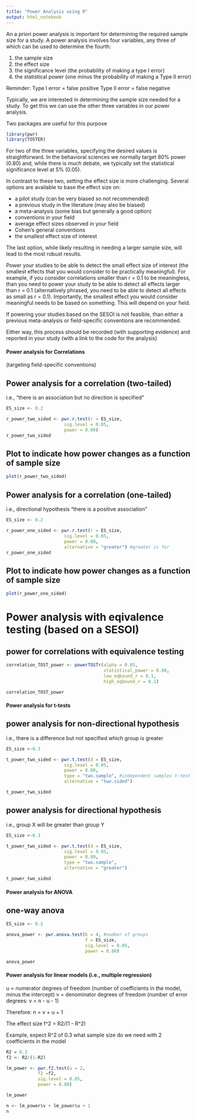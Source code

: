 ```yaml
---
title: "Power Analysis using R"
output: html_notebook
---
```


An a priori power analysis is important for determining the required sample size for a study. A power analysis involves four variables, any three of which can be used to determine the fourth:

1. the sample size
2. the effect size
3. the significance level (the probability of making a type I error)
4. the statistical power (one minus the probability of making a Type II error)

Reminder:
Type I error = false positive
Type II error = false negative

Typically, we are interested in determining the sample size needed for a study. To get this we can use the other three variables in our power analysis.

Two packages are useful for this purpose

```r
library(pwr)
library(TOSTER)
```

For two of the three variables, specifying the desired values is straightforward. In the behavioral sciences we normally target 80% power (0.80) and, while there is much debate, we typically set the statistical significance level at 5% (0.05).

In contrast to these two, setting the effect size is more challenging. Several options are available to base the effect size on:

- a pilot study (can be very biased so not recommended)
- a previous study in the literature (may also be biased)
- a meta-analysis (some bias but generally a good option)
- conventions in your field
- average effect sizes observed in your field
- Cohen's general conventions
- the smallest effect size of interest

The last option, while likely resulting in needing a larger sample size, will lead to the most robust results.

Power your studies to be able to detect the small effect size of interest (the smallest effects that you would consider to be practically meaningful). For example, if you consider correlations smaller than r = 0.1 to be meaningless, than you need to power your study to be able to detect all effects larger than r = 0.1 (alternatively phrased, you need to be able to detect all effects as small as r = 0.1). Importantly, the smallest effect you would consider meaningful needs to be based on something. This will depend on your field.

If powering your studies based on the SESOI is not feasible, than either a previous meta-analysis or field-specific conventions are recommended.

Either way, this process should be recorded (with supporting evidence) and reported in your study (with a link to the code for the analysis)

#### Power analysis for Correlations ####

(targeting field-specific conventions)

## Power analysis for a correlation (two-tailed)
i.e., "there is an association but no direction is specified"
```r
ES_size <- 0.2

r_power_two_sided <- pwr.r.test(r = ES_size,
                      sig.level = 0.05,
                      power = 0.80)
r_power_two_sided
```

## Plot to indicate how power changes as a function of sample size
```r
plot(r_power_two_sided)
```

## Power analysis for a correlation (one-tailed) 
i.e., directional hypothesis "there is a positive association"
```r
ES_size <- 0.2

r_power_one_sided <- pwr.r.test(r = ES_size,
                      sig.level = 0.05,
                      power = 0.80,
                      alternative = "greater") #greater is for
r_power_one_sided
```

## Plot to indicate how power changes as a function of sample size
```r
plot(r_power_one_sided)
```
# Power analysis with eqivalence testing (based on a SESOI)

## power for correlations with equivalence testing
```r
correlation_TOST_power <- powerTOSTr(alpha = 0.05,
                                     statistical_power = 0.80,
                                     low_eqbound_r = 0.1,
                                     high_eqbound_r = 0.1)

correlation_TOST_power
```

#### Power analysis for t-tests ####

## power analysis for non-directional hypothesis 
i.e., there is a difference but not specified which group is greater
```r
ES_size <-0.3

t_power_two_sided <- pwr.t.test(d = ES_size,
                      sig.level = 0.05,
                      power = 0.80,
                      type = "two.sample", #independent samples t-test (2 independent groups)
                      alternative = "two.sided")

t_power_two_sided
```

## power analysis for directional hypothesis 
i.e., group X will be greater than group Y
```r
ES_size <-0.3

t_power_two_sided <- pwr.t.test(d = ES_size,
                      sig.level = 0.05,
                      power = 0.80,
                      type = "two.sample",
                      alternative = "greater")

t_power_two_sided
```

#### Power analysis for ANOVA ####

## one-way anova
```r
ES_size <- 0.2

anova_power <- pwr.anova.test(k = 4, #number of groups
                              f = ES_size,
                              sig.level = 0.05,
                              power = 0.80)

anova_power
```

#### Power analysis for linear models (i.e., multiple regression) ####

u = numerator degrees of freedom (number of coefficients in the model, minus the intercept)
v = denominator degrees of freedom (number of error degrees: v = n - u - 1)

Therefore: n = v + u + 1

The effect size f^2 = R2/(1 - R^2)

Example, expect R^2 of 0.3 what sample size do we need with 2 coefficients in the model
```r
R2 = 0.3
f2 <- R2/(1-R2)

lm_power <- pwr.f2.test(u = 2,
            f2 =f2,
            sig.level = 0.05,
            power = 0.80)

lm_power
```

```r
n <- lm_power$v + lm_power$u + 1
n
```







